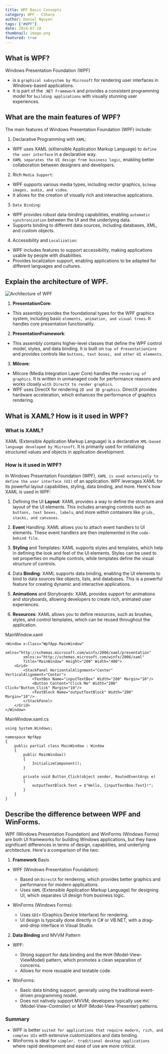 ```yaml
---
title: WPF Basic Concepts
category: WPF - CSharp
author: Daniel Nguyen
tags: ["#WPF"]
date: 2024-07-18
thumbnail: image.png
featured: true
---
```


## What is WPF?

Windows Presentation Foundation (WPF) 
- is a `graphical subsystem by Microsoft` for rendering user interfaces in Windows-based applications. 
- It is part of the `.NET Framework` and provides a consistent programming model for `building applications` with visually stunning user experiences. 

## What are the main features of WPF?

The main features of Windows Presentation Foundation (WPF) include:

1. Declarative Programming with `XAML`:

- WPF uses XAML (eXtensible Application Markup Language) to `define the user interface` in a declarative way.
- `XAML separates the UI design from business logic`, enabling better collaboration between designers and developers.

2. Rich `Media Support`:

- WPF supports various media types, including vector graphics, `bitmap images, audio, and video`.
- It allows for the creation of visually rich and interactive applications.

3. `Data Binding`:

- WPF provides robust data-binding capabilities, enabling `automatic synchronization` between the UI and the underlying data.
- Supports binding to different data sources, including databases, XML, and custom objects.

4. Accessibility and `Localization`:

- WPF includes features to support accessibility, making applications usable by people with disabilities.
- Provides localization support, enabling applications to be adapted for different languages and cultures.

## Explain the architecture of WPF.

![Architecture of WPF](./1.png 'Architecture of WPF')

1. **PresentationCore**:

- This assembly provides the foundational types for the WPF graphics system, including basic 
`elements, animation, and visual trees`. It handles core presentation functionality.

2. **PresentationFramework**:

- This assembly contains higher-level classes that define the WPF control model, styles, and data binding. 
It is built on `top of PresentationCore` and provides controls like `buttons, text boxes, and other UI elements`.

3. **Milcore**:

- Milcore (Media Integration Layer Core) handles the `rendering of graphics`. It is written in 
unmanaged code for performance reasons and works closely `with DirectX to render graphics`.
- WPF uses DirectX for rendering `2D and 3D graphics`. DirectX provides hardware acceleration, which 
enhances the performance of graphics rendering.

## What is XAML? How is it used in WPF?

### What is XAML?

XAML (Extensible Application Markup Language) is a declarative `XML-based language developed by Microsoft`. 
It is primarily used for initializing structured values and objects in application development. 

### How is it used in WPF?

In Windows Presentation Foundation (WPF), `XAML is used extensively to define the user interface (UI)` of 
an application. WPF leverages XAML for its powerful layout capabilities, styling, data binding, and more. 
Here's how XAML is used in WPF:

1. Defining the UI **Layout**: XAML provides a way to define the structure and layout of the UI elements. 
This includes arranging controls such as `buttons, text boxes, labels`, and more within containers like 
`grids, stacks, and canvases`.

2. **Event** Handling: XAML allows you to attach event handlers to UI elements. These event handlers are 
then implemented in the `code-behind file`.

3. **Styling** and Templates: XAML supports styles and templates, which help in defining the look and 
feel of the UI elements. Styles can be used to set properties on multiple controls, while templates 
define the visual structure of controls.

4. Data **Binding**: XAML supports data binding, enabling the UI elements to bind to data sources 
like objects, lists, and databases. This is a powerful feature for creating dynamic and interactive 
applications.

5. **Animations** and Storyboards: XAML provides support for animations and storyboards, allowing 
developers to create rich, animated user experiences.

6. **Resources**: XAML allows you to define resources, such as brushes, styles, and control 
templates, which can be reused throughout the application.

MainWindow.xaml

```wpf
<Window x:Class="WpfApp.MainWindow"
        xmlns="http://schemas.microsoft.com/winfx/2006/xaml/presentation"
        xmlns:x="http://schemas.microsoft.com/winfx/2006/xaml"
        Title="MainWindow" Height="200" Width="400">
    <Grid>
        <StackPanel HorizontalAlignment="Center" VerticalAlignment="Center">
            <TextBox Name="inputTextBox" Width="200" Margin="10"/>
            <Button Content="Click Me" Width="200" Click="Button_Click" Margin="10"/>
            <TextBlock Name="outputTextBlock" Width="200" Margin="10"/>
        </StackPanel>
    </Grid>
</Window>
```

MainWindow.xaml.cs

```wpf
using System.Windows;

namespace WpfApp
{
    public partial class MainWindow : Window
    {
        public MainWindow()
        {
            InitializeComponent();
        }

        private void Button_Click(object sender, RoutedEventArgs e)
        {
            outputTextBlock.Text = $"Hello, {inputTextBox.Text}!";
        }
    }
}
```

## Describe the difference between WPF and WinForms.

WPF (Windows Presentation Foundation) and WinForms (Windows Forms) are both UI frameworks for building Windows applications, but they have significant differences in terms of design, capabilities, and underlying architecture. Here's a comparison of the two:

1. **Framework** Basis

- WPF (Windows Presentation Foundation):

    - Based on `DirectX` for rendering, which provides better graphics and performance for modern applications.
    - Uses `XAML` (Extensible Application Markup Language) for designing UI, which separates UI design from business logic.

- WinForms (Windows Forms):

    - Uses `GDI+` (Graphics Device Interface) for rendering.
    - UI design is typically done directly in C# or VB.NET, with a drag-and-drop interface in Visual Studio.

2. **Data Binding** and MVVM Pattern

- WPF:

    - Strong support for data binding and the `MVVM` (Model-View-ViewModel) pattern, which promotes a clean separation of concerns.
    - Allows for more reusable and testable code.

- WinForms:

    - Basic data binding support, generally using the traditional event-driven programming model.
    - Does not natively support MVVM; developers typically use `MVC` (Model-View-Controller) or MVP (Model-View-Presenter) patterns.

### Summary

- WPF is better `suited for applications that require modern, rich, and complex UIs` with extensive 
customizations and data binding.
- WinForms is ideal for `simpler, traditional desktop applications` where rapid development and ease 
of use are more critical.
